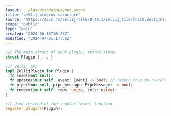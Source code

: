 ```yaml
---
layout: ../layouts/MainLayout.astro
title: "zellij-plugins-structure"
source: "https://docs.rs/zellij-tile/0.40.1/zellij_tile/trait.ZellijPlugin.html"
scope: "public"
type: "main"
created: "2024-06-16T10:23Z"
modified: "2024-07-01T17:56Z"
---
```


```rust
/// The main struct of your plugin, stores state.
struct Plugin { ... }

/// Zellij API
impl ZellijPlugin for Plugin {
  fn load(&mut self);
  fn update(&mut self, event: Event) -> bool; // return true to re-render
  fn pipe(&mut self, pipe_message: PipeMessage) -> bool;
  fn render(&mut self, rows: usize, cols: usize);
}

/// Used instead of the regular `main` function
register_plugin!(Plugin);
```
